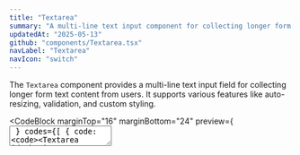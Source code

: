 ```yaml
---
title: "Textarea"
summary: "A multi-line text input component for collecting longer form text content."
updatedAt: "2025-05-13"
github: "components/Textarea.tsx"
navLabel: "Textarea"
navIcon: "switch"
---
```


The `Textarea` component provides a multi-line text input field for collecting longer form text content from users. It supports various features like auto-resizing, validation, and custom styling.

<CodeBlock
  marginTop="16"
  marginBottom="24"
  preview={
    <Textarea
      id="basic-textarea"
      label="Comments"
      placeholder="Enter your comments here"
      lines={3}
    />
  }
  codes={[
    {
      code:
`<Textarea
    id="basic-textarea"
    label="Comments"
    placeholder="Enter your comments here"
    lines={3}
/>`,
      language: "tsx",
      label: "Textarea"
    }
  ]}
/>

## Description

Add a description to provide additional context or instructions for the textarea.

<CodeBlock
  marginTop="16"
  marginBottom="24"
  preview={
    <Textarea
      id="bio-textarea"
      label="Bio"
      placeholder="Tell us about yourself"
      description="Your bio will be displayed on your public profile"
      lines={5}
    />
  }
  codes={[
    {
      code:
`<Textarea
    id="bio-textarea"
    label="Bio"
    placeholder="Tell us about yourself"
    description="Your bio will be displayed on your public profile"
    lines={5}
/>`,
      language: "tsx",
      label: "Description"
    }
  ]}
/>

## Error state

Display error messages by setting the `error` and `errorMessage` props.

<CodeBlock
  marginTop="16"
  marginBottom="24"
  preview={
    <Textarea
      id="error-textarea"
      label="Description"
      placeholder="Enter a description"
      error={true}
      errorMessage="This field is required"
    />
  }
  codes={[
    {
      code:
`<Textarea
    id="error-textarea"
    label="Description"
    placeholder="Enter a description"
    error={true}
    errorMessage="This field is required"
/>`,
      language: "tsx",
      label: "Error state"
    }
  ]}
/>

## Resize

Control how the textarea can be resized using the `resize` prop.

<CodeBlock
  marginTop="16"
  marginBottom="24"
  preview={
    <Column gap="16" fillWidth>
      <Textarea
        id="resize-vertical"
        label="Vertical Resize"
        placeholder="This textarea can be resized vertically"
        resize="vertical"
      />
      <Textarea
        id="resize-none"
        label="No Resize"
        placeholder="This textarea cannot be resized"
        resize="none"
      />
    </Column>
  }
  codes={[
    {
      code:
`<Textarea
    id="resize-horizontal"
    label="Horizontal Resize"
    placeholder="This textarea can be resized horizontally"
    resize="horizontal"
/>

<Textarea
    id="resize-none"
    label="No Resize"
    placeholder="This textarea cannot be resized"
    resize="none"
/>`,
      language: "tsx",
      label: "Resize"
    }
  ]}
/>

## Auto-resize

Set the `lines` prop to "auto" to make the textarea automatically resize based on its content.

<CodeBlock
  marginTop="16"
  marginBottom="24"
  preview={
    <Textarea
      id="auto-resize-textarea"
      label="Notes"
      placeholder="Enter your notes"
      lines="auto"
    />
  }
  codes={[
    {
      code:
`<Textarea
    id="auto-resize-textarea"
    label="Notes"
    placeholder="Enter your notes"
    lines="auto"
/>`,
      language: "tsx",
      label: "Auto-resize"
    }
  ]}
/>

## Styling

Customize the appearance of the `Textarea` using the `radius` prop.

<CodeBlock
  marginTop="16"
  marginBottom="24"
  preview={
    <Column gap="-1" fillWidth>
      <Textarea
        id="custom-top"
        label="Top Radius"
        placeholder="This textarea has top radius"
        radius="top"
      />
      <Textarea
        id="custom-bottom"
        label="Bottom Radius"
        placeholder="This textarea has bottom radius"
        radius="bottom"
      />
    </Column>
  }
  codes={[
    {
      code:
`<Column gap="-1" fillWidth>
    <Textarea
      id="custom-top"
      label="Top Radius"
      placeholder="This textarea has top radius"
      radius="top"
    />
    <Textarea
      id="custom-bottom"
      label="Bottom Radius"
      placeholder="This textarea has bottom radius"
      radius="bottom"
    />
</Column>`,
      language: "tsx",
      label: "Styling"
    }
  ]}
/>

## State

Manage the `Textarea` state with React's useState hook.

<CodeBlock
  marginTop="16"
  marginBottom="24"
  preview={<Textarea
    id="state-textarea"
    label="Message"
    value=""
    placeholder="Type your message"
/>}
  codes={[
    {
      code:
`const [value, setValue] = useState('');

const handleChange = (e) => {
    setValue(e.target.value);
};

<Textarea
    id="state-textarea"
    label="Message"
    value={value}
    onChange={handleChange}
    placeholder="Type your message"
/>`,
      language: "tsx",
      label: "State"
    }
  ]}
/>

## Validation

Use the `validate` prop to add custom validation to the `Textarea`.

<CodeBlock
  marginTop="16"
  marginBottom="24"
  preview={<ValidationTextareaExample />}
  codes={[
    {
      code:
`const validateContent = (value) => {
    if (value && value.length < 20) {
        return "Please enter at least 20 characters";
    }
    return null;
};

<Textarea
    id="validation-textarea"
    label="Review"
    placeholder="Write your review"
    validate={validateContent}
/>`,
      language: "tsx",
      label: "Validation"
    }
  ]}
/>

## API reference

<PropsTable
  marginTop="16"
  marginBottom="24"
  content={[
    ["id", "string"],
    ["label", "string"],
    ["placeholder", "string"],
    ["lines", ["number", "auto"], "3"],
    ["error", "boolean", "false"],
    ["errorMessage", "ReactNode"],
    ["description", "ReactNode"],
    ["radius", ["none", "top", "right", "bottom", "left", "top-left", "top-right", "bottom-right", "bottom-left"], "none"],
    ["hasPrefix", "ReactNode"],
    ["hasSuffix", "ReactNode"],
    ["resize", ["horizontal", "vertical", "both", "none"], "vertical"],
    ["validate", "(value: ReactNode) => ReactNode | null"],
    ["className"],
    ["style"]
  ]}
/>